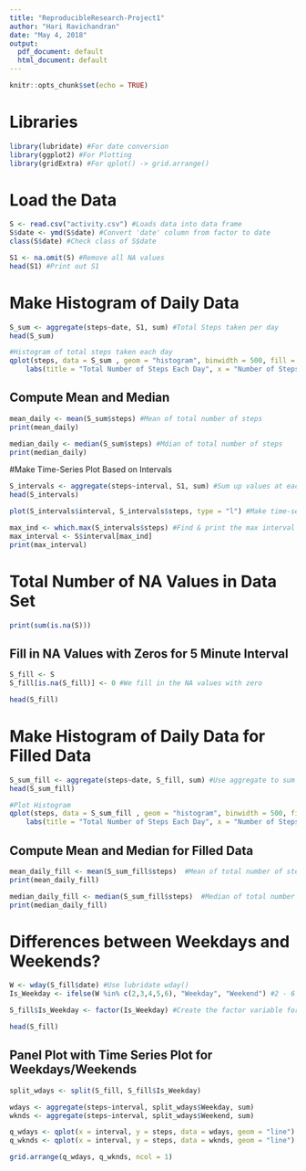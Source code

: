 ```yaml
---
title: "ReproducibleResearch-Project1"
author: "Hari Ravichandran"
date: "May 4, 2018"
output:
  pdf_document: default
  html_document: default
---
```


```r
knitr::opts_chunk$set(echo = TRUE)
```

# Libraries
```r
library(lubridate) #For date conversion
library(ggplot2) #For Plotting
library(gridExtra) #For qplot() -> grid.arrange()
```

# Load the Data
```r
S <- read.csv("activity.csv") #Loads data into data frame
S$date <- ymd(S$date) #Convert 'date' column from factor to date
class(S$date) #Check class of S$date

S1 <- na.omit(S) #Remove all NA values
head(S1) #Print out S1
```

# Make Histogram of Daily Data
```r
S_sum <- aggregate(steps~date, S1, sum) #Total Steps taken per day
head(S_sum)

#Histogram of total steps taken each day
qplot(steps, data = S_sum , geom = "histogram", binwidth = 500, fill = "red") + 
    labs(title = "Total Number of Steps Each Day", x = "Number of Steps", y = "Frequency")
```

## Compute Mean and Median
```r
mean_daily <- mean(S_sum$steps) #Mean of total number of steps
print(mean_daily)

median_daily <- median(S_sum$steps) #Mdian of total number of steps
print(median_daily)

```

#Make Time-Series Plot Based on Intervals
```r
S_intervals <- aggregate(steps~interval, S1, sum) #Sum up values at each interval
head(S_intervals)

plot(S_intervals$interval, S_intervals$steps, type = "l") #Make time-series plot

max_ind <- which.max(S_intervals$steps) #Find & print the max interval with the most steps
max_interval <- S$interval[max_ind]
print(max_interval)
```

# Total Number of NA Values in Data Set
```r
print(sum(is.na(S)))
```

## Fill in NA Values with Zeros for 5 Minute Interval
```r
S_fill <- S
S_fill[is.na(S_fill)] <- 0 #We fill in the NA values with zero

head(S_fill)
```

# Make Histogram of Daily Data for Filled Data
```r
S_sum_fill <- aggregate(steps~date, S_fill, sum) #Use aggregate to sum up values at each time --> daily
head(S_sum_fill)

#Plot Histogram
qplot(steps, data = S_sum_fill , geom = "histogram", binwidth = 500, fill = "red")  + 
    labs(title = "Total Number of Steps Each Day", x = "Number of Steps", y = "Frequency")
```

## Compute Mean and Median for Filled Data
```r
mean_daily_fill <- mean(S_sum_fill$steps)  #Mean of total number of steps
print(mean_daily_fill)

median_daily_fill <- median(S_sum_fill$steps)  #Median of total number of steps
print(median_daily_fill)
```

# Differences between Weekdays and Weekends?
```r
W <- wday(S_fill$date) #Use lubridate wday()
Is_Weekday <- ifelse(W %in% c(2,3,4,5,6), "Weekday", "Weekend") #2 - 6 are Mon - Fri

S_fill$Is_Weekday <- factor(Is_Weekday) #Create the factor variable for weekdays/weekends

head(S_fill)
```
## Panel Plot with Time Series Plot for Weekdays/Weekends
```r
split_wdays <- split(S_fill, S_fill$Is_Weekday)

wdays <- aggregate(steps~interval, split_wdays$Weekday, sum)
wknds <- aggregate(steps~interval, split_wdays$Weekend, sum)

q_wdays <- qplot(x = interval, y = steps, data = wdays, geom = "line") + ggtitle("Weekdays")
q_wknds <- qplot(x = interval, y = steps, data = wknds, geom = "line") + ggtitle("Weekends")

grid.arrange(q_wdays, q_wknds, ncol = 1)
```
